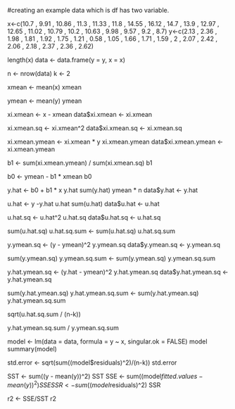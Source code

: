 
#creating an example data which is df has two variable. 

x<-c(10.7 , 9.91 , 10.86 , 11.3 , 11.33 , 11.8 , 14.55 , 16.12 , 14.7 , 13.9 , 12.97 , 12.65 , 11.02 , 10.79 , 10.2 , 10.63 , 9.98 , 9.57 , 9.2 , 8.7)
y<-c(2.13 , 2.36 , 1.98 , 1.81 , 1.92 , 1.75 , 1.21 , 0.58 , 1.05 , 1.66 , 1.71 , 1.59 , 2 , 2.07 , 2.42 , 2.06 , 2.18 , 2.37 , 2.36 , 2.62)

length(x)
data <- data.frame(y = y, x = x)

n <- nrow(data)
k <- 2

xmean <- mean(x)
xmean

ymean <- mean(y)
ymean

xi.xmean <- x - xmean
data$xi.xmean <- xi.xmean

xi.xmean.sq <- xi.xmean^2
data$xi.xmean.sq <- xi.xmean.sq

xi.xmean.ymean <- xi.xmean * y
xi.xmean.ymean
data$xi.xmean.ymean <- xi.xmean.ymean

b1 <- sum(xi.xmean.ymean) / sum(xi.xmean.sq)
b1

b0 <- ymean - b1 * xmean
b0

y.hat <- b0 + b1 * x
y.hat
sum(y.hat)
ymean * n
data$y.hat <- y.hat

u.hat <- y -y.hat
u.hat
sum(u.hat)
data$u.hat <- u.hat
 
u.hat.sq <- u.hat^2
u.hat.sq
data$u.hat.sq <- u.hat.sq

sum(u.hat.sq)
u.hat.sq.sum <- sum(u.hat.sq)
u.hat.sq.sum

y.ymean.sq <- (y - ymean)^2
y.ymean.sq
data$y.ymean.sq <- y.ymean.sq

sum(y.ymean.sq)
y.ymean.sq.sum <- sum(y.ymean.sq)
y.ymean.sq.sum

y.hat.ymean.sq <- (y.hat - ymean)^2
y.hat.ymean.sq
data$y.hat.ymean.sq <- y.hat.ymean.sq

sum(y.hat.ymean.sq)
y.hat.ymean.sq.sum <- sum(y.hat.ymean.sq)
y.hat.ymean.sq.sum

sqrt(u.hat.sq.sum / (n-k))

y.hat.ymean.sq.sum / y.ymean.sq.sum


model <- lm(data = data, formula = y ~ x, singular.ok = FALSE)
model
summary(model)

 std.error <- sqrt(sum((model$residuals)^2)/(n-k))
std.error

SST <- sum((y - mean(y))^2)
SST
SSE <- sum((model$fitted.values - mean(y))^2)
SSE
SSR <- sum((model$residuals)^2)
SSR

r2 <- SSE/SST
r2




